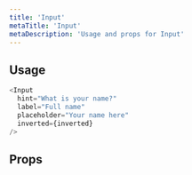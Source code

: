 ```yaml
---
title: 'Input'
metaTitle: 'Input'
metaDescription: 'Usage and props for Input'
---
```


## Usage

```js
<Input
  hint="What is your name?"
  label="Full name"
  placeholder="Your name here"
  inverted={inverted}
/>
```

## Props

<PropsTable component="Input" />
